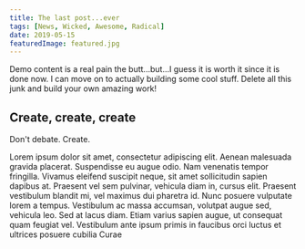 ```yaml
---
title: The last post...ever
tags: [News, Wicked, Awesome, Radical]
date: 2019-05-15
featuredImage: featured.jpg
---
```


Demo content is a real pain the butt...but...I guess it is worth it since it is done now. I can move on to actually building some cool stuff. Delete all this junk and build your own amazing work!

## Create, create, create

Don't debate. Create.

Lorem ipsum dolor sit amet, consectetur adipiscing elit. Aenean malesuada gravida placerat. Suspendisse eu augue odio. Nam venenatis tempor fringilla. Vivamus eleifend suscipit neque, sit amet sollicitudin sapien dapibus at. Praesent vel sem pulvinar, vehicula diam in, cursus elit. Praesent vestibulum blandit mi, vel maximus dui pharetra id. Nunc posuere vulputate lorem a tempus. Vestibulum ac massa accumsan, volutpat augue sed, vehicula leo. Sed at lacus diam. Etiam varius sapien augue, ut consequat quam feugiat vel. Vestibulum ante ipsum primis in faucibus orci luctus et ultrices posuere cubilia Curae
